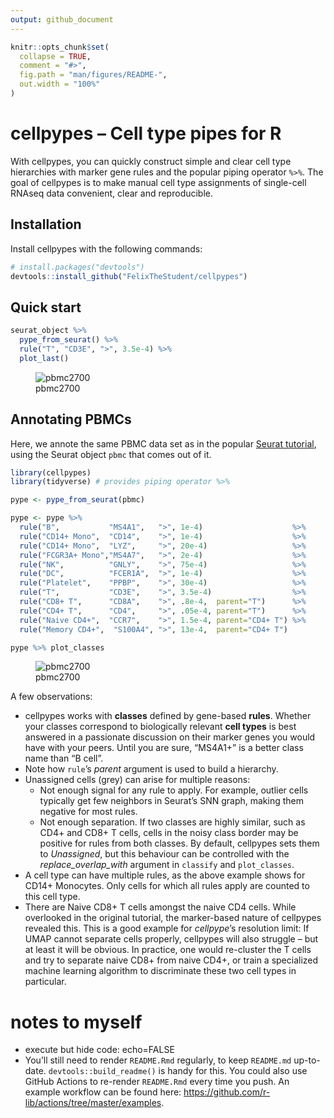 ```yaml
---
output: github_document
---
```


<!-- README.md is generated from README.Rmd. Please edit that file -->

```r
knitr::opts_chunk$set(
  collapse = TRUE,
  comment = "#>",
  fig.path = "man/figures/README-",
  out.width = "100%"
)
```

# cellpypes -- Cell type pipes for R

<!-- badges: start -->
<!-- badges: end -->
With cellpypes, you can quickly construct simple and clear cell type hierarchies
with marker gene rules and the popular piping operator `%>%`.
The goal of cellpypes is to make manual cell type assignments
of single-cell RNAseq data
convenient, clear and reproducible.


## Installation

Install cellpypes with the following commands:
<!-- You can install the released version of cellpypes from [CRAN](https://CRAN.R-project.org) with: -->
<!-- ``` r -->
<!-- install.packages("cellpypes") -->
<!-- ``` -->

``` r
# install.packages("devtools")
devtools::install_github("FelixTheStudent/cellpypes")
```

## Quick start

```r
seurat_object %>%
  pype_from_seurat() %>%
  rule("T", "CD3E", ">", 3.5e-4) %>%
  plot_last()
```
![pbmc2700](man/figures/README-pbmc_cd3e.png)


## Annotating PBMCs

Here, we annote the same PBMC data set as in the popular
[Seurat tutorial](https://satijalab.org/seurat/articles/pbmc3k_tutorial.html),
using the Seurat object `pbmc` that comes out of it.

```r
library(cellpypes)
library(tidyverse) # provides piping operator %>%

pype <- pype_from_seurat(pbmc)

pype <- pype %>%
  rule("B",           "MS4A1",   ">", 1e-4)                    %>%
  rule("CD14+ Mono",  "CD14",    ">", 1e-4)                    %>%
  rule("CD14+ Mono",  "LYZ",     ">", 20e-4)                   %>%
  rule("FCGR3A+ Mono","MS4A7",   ">", 2e-4)                    %>%
  rule("NK",          "GNLY",    ">", 75e-4)                   %>%
  rule("DC",          "FCER1A",  ">", 1e-4)                    %>%
  rule("Platelet",    "PPBP",    ">", 30e-4)                   %>%
  rule("T",           "CD3E",    ">", 3.5e-4)                  %>% 
  rule("CD8+ T",      "CD8A",    ">", .8e-4,  parent="T")      %>%
  rule("CD4+ T",      "CD4",     ">", .05e-4, parent="T")      %>%
  rule("Naive CD4+",  "CCR7",    ">", 1.5e-4, parent="CD4+ T") %>%
  rule("Memory CD4+",  "S100A4", ">", 13e-4,  parent="CD4+ T")

pype %>% plot_classes
```
    

![pbmc2700](man/figures/README-pbmc2700.jpg)

A few observations:

  * cellpypes works with **classes** defined by gene-based **rules**.
  Whether your classes correspond to
  biologically relevant **cell types** is best answered in 
  a passionate discussion on their marker genes you would 
  have with your peers. 
  Until you are sure, "MS4A1+" is a better class name than "B cell".
  * Note how `rule`'s *parent* argument is used to build a hierarchy.
  * Unassigned cells (grey) can arise for multiple reasons:
     * Not enough signal for any rule to apply.
     For example, outlier cells typically get few 
     neighbors in Seurat's SNN graph, making them negative for most rules.
     * Not enough separation. If two classes are highly similar,
     such as CD4+ and CD8+ T cells, 
     cells in the noisy class border
     may be positive for rules from both classes.
     By default, cellpypes sets them to *Unassigned*, but this behaviour
     can be controlled with the *replace_overlap_with* argument in 
     `classify` and `plot_classes`.
  * A cell type can have multiple rules, as the above example shows for
  CD14+ Monocytes. Only cells for which all rules apply are counted to
  this cell type.
  * There are Naive CD8+ T cells amongst the naive CD4 cells.
    While overlooked in the original tutorial, the marker-based
    nature of cellpypes revealed this.
    This is a good example for *cellpype*'s resolution limit:
    If UMAP cannot separate cells properly, cellpypes will also
    struggle -- but at least it will be obvious.
    In practice, one would re-cluster the T cells and try to separate
    naive CD8+ from naive CD4+, or train a specialized machine learning
    algorithm to discriminate these two cell types in particular.




# notes to myself

  * execute but hide code: echo=FALSE 
  * You'll still need to render `README.Rmd` regularly, to keep `README.md` up-to-date. `devtools::build_readme()` is handy for this. You could also use GitHub Actions to re-render `README.Rmd` every time you push. An example workflow can be found here: <https://github.com/r-lib/actions/tree/master/examples>.
  
  
